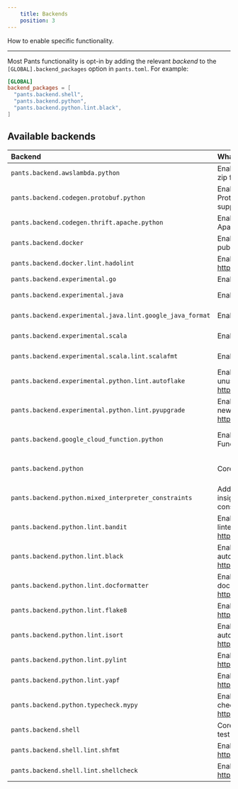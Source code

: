 ```yaml
---
    title: Backends
    position: 3
---
```



How to enable specific functionality.

---

Most Pants functionality is opt-in by adding the relevant _backend_ to the `[GLOBAL].backend_packages` option in `pants.toml`. For example:

```toml title="pants.toml"
[GLOBAL]
backend_packages = [
  "pants.backend.shell",
  "pants.backend.python",
  "pants.backend.python.lint.black",
]
```

## Available backends

| Backend                                                   | What it does                                                                                     | Docs                                                              |
| :-------------------------------------------------------- | :----------------------------------------------------------------------------------------------- | :---------------------------------------------------------------- |
| `pants.backend.awslambda.python`                          | Enables generating an AWS Lambda zip file from Python code.                                      | [AWS Lambda](../../python/integrations/aws-lambda.mdx)                                |
| `pants.backend.codegen.protobuf.python`                   | Enables generating Python from Protocol Buffers. Includes gRPC support.                          | [Protobuf and gRPC](../../python/integrations/protobuf-and-grpc.mdx)                          |
| `pants.backend.codegen.thrift.apache.python`              | Enables generating Python from Apache Thrift.                                                    | [Thrift](../../python/integrations/thrift.mdx)                                       |
| `pants.backend.docker`                                    | Enables building, running, and publishing Docker images.                                         | [Docker overview](../../docker/overview.mdx)                                     |
| `pants.backend.docker.lint.hadolint`                      | Enables Hadolint, a Docker linter: https://github.com/hadolint/hadolint                          | [Docker overview](../../docker/overview.mdx)                                     |
| `pants.backend.experimental.go`                           | Enables Go support.                                                                              | [Go overview](../../go/overview.mdx)                                             |
| `pants.backend.experimental.java`                         | Enables core Java support.                                                                       | [Java & Scala overview](../../java-and-scala/overview.mdx)                         |
| `pants.backend.experimental.java.lint.google_java_format` | Enables Google Java Format.                                                                      | [Java & Scala overview](../../java-and-scala/overview.mdx)                         |
| `pants.backend.experimental.scala`                        | Enables core Scala support.                                                                      | [Java & Scala overview](../../java-and-scala/overview.mdx)                         |
| `pants.backend.experimental.scala.lint.scalafmt`          | Enables the Scalafmt formatter.                                                                  | [Java & Scala overview](../../java-and-scala/overview.mdx)                         |
| `pants.backend.experimental.python.lint.autoflake`        | Enables Autoflake, which removes unused Python imports: https://pypi.org/project/autoflake/      | [Linters and formatters](../../python/overview/linters-and-formatters.mdx)       |
| `pants.backend.experimental.python.lint.pyupgrade`        | Enables Pyupgrade, which upgrades to new Python syntax: https://pypi.org/project/pyupgrade/      | [Linters and formatters](../../python/overview/linters-and-formatters.mdx)       |
| `pants.backend.google_cloud_function.python`              | Enables generating a Google Cloud Function from Python code.                                     | [Google Cloud Function](../../python/integrations/google-cloud-functions.mdx)         |
| `pants.backend.python`                                    | Core Python support.                                                                             | [Enabling Python support](../../python/overview/enabling-python-support.mdx)                     |
| `pants.backend.python.mixed_interpreter_constraints`      | Adds the `py-constraints` goal for insights on Python interpreter constraints.                   | [Interpreter compatibility](../../python/overview/interpreter-compatibility.mdx) |
| `pants.backend.python.lint.bandit`                        | Enables Bandit, the Python security linter: https://bandit.readthedocs.io/en/latest/.            | [Linters and formatters](../../python/overview/linters-and-formatters.mdx)       |
| `pants.backend.python.lint.black`                         | Enables Black, the Python autoformatter: https://black.readthedocs.io/en/stable/.                | [Linters and formatters](../../python/overview/linters-and-formatters.mdx)       |
| `pants.backend.python.lint.docformatter`                  | Enables Docformatter, the Python docstring autoformatter: https://github.com/myint/docformatter. | [Linters and formatters](../../python/overview/linters-and-formatters.mdx)       |
| `pants.backend.python.lint.flake8`                        | Enables Flake8, the Python linter: https://flake8.pycqa.org/en/latest/.                          | [Linters and formatters](../../python/overview/linters-and-formatters.mdx)       |
| `pants.backend.python.lint.isort`                         | Enables isort, the Python import autoformatter: https://timothycrosley.github.io/isort/.         | [Linters and formatters](../../python/overview/linters-and-formatters.mdx)       |
| `pants.backend.python.lint.pylint`                        | Enables Pylint, the Python linter: https://www.pylint.org                                        | [Linters and formatters](../../python/overview/linters-and-formatters.mdx)       |
| `pants.backend.python.lint.yapf`                          | Enables Yapf, the Python formatter: https://pypi.org/project/yapf/                               | [Linters and formatters](../../python/overview/linters-and-formatters.mdx)       |
| `pants.backend.python.typecheck.mypy`                     | Enables MyPy, the Python type checker: https://mypy.readthedocs.io/en/stable/.                   | [check](../../python/goals/check.mdx)                                    |
| `pants.backend.shell`                                     | Core Shell support, including shUnit2 test runner.                                               | [Shell overview](../../shell/overview.mdx)                                       |
| `pants.backend.shell.lint.shfmt`                          | Enables shfmt, a Shell autoformatter: https://github.com/mvdan/sh.                               | [Shell overview](../../shell/overview.mdx)                                       |
| `pants.backend.shell.lint.shellcheck`                     | Enables Shellcheck, a Shell linter: https://www.shellcheck.net/.                                 | [Shell overview](../../shell/overview.mdx)                                       |



